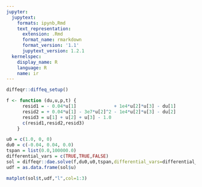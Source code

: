 ```yaml
---
jupyter:
  jupytext:
    formats: ipynb,Rmd
    text_representation:
      extension: .Rmd
      format_name: rmarkdown
      format_version: '1.1'
      jupytext_version: 1.2.1
  kernelspec:
    display_name: R
    language: R
    name: ir
---
```


```r
diffeqr::diffeq_setup()
```

```r
f <- function (du,u,p,t) {
      resid1 = - 0.04*u[1]              + 1e4*u[2]*u[3] - du[1]
      resid2 = + 0.04*u[1] - 3e7*u[2]^2 - 1e4*u[2]*u[3] - du[2]
      resid3 = u[1] + u[2] + u[3] - 1.0
      c(resid1,resid2,resid3)
    }

u0 = c(1.0, 0, 0)
du0 = c(-0.04, 0.04, 0.0)
tspan = list(0.0,100000.0)
differential_vars = c(TRUE,TRUE,FALSE)
sol = diffeqr::dae.solve(f,du0,u0,tspan,differential_vars=differential_vars)
udf = as.data.frame(sol$u)
```

```r
matplot(sol$t,udf,"l",col=1:3)
```

```r

```
